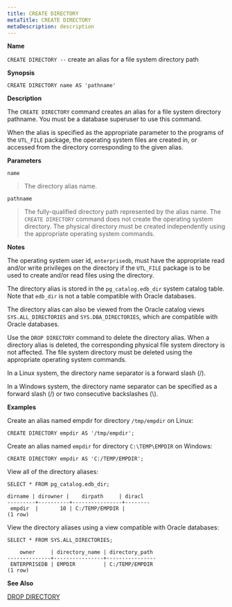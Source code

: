 ```yaml
---
title: CREATE DIRECTORY
metaTitle: CREATE DIRECTORY
metaDescription: description
---
```


**Name**

`CREATE DIRECTORY --` create an alias for a file system directory path

**Synopsis**

``` text
CREATE DIRECTORY name AS 'pathname'
```

**Description**

The `CREATE DIRECTORY` command creates an alias for a file system
directory pathname. You must be a database superuser to use this
command.

When the alias is specified as the appropriate parameter to the programs
of the `UTL_FILE` package, the operating system files are created in, or
accessed from the directory corresponding to the given alias.

**Parameters**

`name`

> The directory alias name.

`pathname`

> The fully-qualified directory path represented by the alias name. The
> `CREATE DIRECTORY` command does not create the operating system
> directory. The physical directory must be created independently using
> the appropriate operating system commands.

**Notes**

The operating system user id, `enterprisedb`, must have the appropriate
read and/or write privileges on the directory if the `UTL_FILE` package
is to be used to create and/or read files using the directory.

The directory alias is stored in the `pg_catalog.edb_dir` system catalog
table. Note that `edb_dir` is not a table compatible with Oracle
databases.

The directory alias can also be viewed from the Oracle catalog views
`SYS.ALL_DIRECTORIES` and `SYS.DBA_DIRECTORIES`, which are compatible
with Oracle databases.

Use the `DROP DIRECTORY` command to delete the directory alias. When a
directory alias is deleted, the corresponding physical file system
directory is not affected. The file system directory must be deleted
using the appropriate operating system commands.

In a Linux system, the directory name separator is a forward slash (/).

In a Windows system, the directory name separator can be specified as a
forward slash (/) or two consecutive backslashes (\\).

**Examples**

Create an alias named empdir for directory `/tmp/empdir` on Linux:

``` text
CREATE DIRECTORY empdir AS '/tmp/empdir';
```

Create an alias named `empdir` for directory `C:\TEMP\EMPDIR` on
Windows:

``` text
CREATE DIRECTORY empdir AS 'C:/TEMP/EMPDIR';
```

View all of the directory aliases:

``` text
SELECT * FROM pg_catalog.edb_dir;

dirname | dirowner |    dirpath     | diracl
---------+----------+----------------+--------
 empdir  |       10 | C:/TEMP/EMPDIR |
(1 row)
```

View the directory aliases using a view compatible with Oracle
databases:

``` text
SELECT * FROM SYS.ALL_DIRECTORIES;

    owner     | directory_name | directory_path
--------------+----------------+----------------
 ENTERPRISEDB | EMPDIR         | C:/TEMP/EMPDIR
(1 row)
```

**See Also**

[DROP DIRECTORY](drop_directory)

